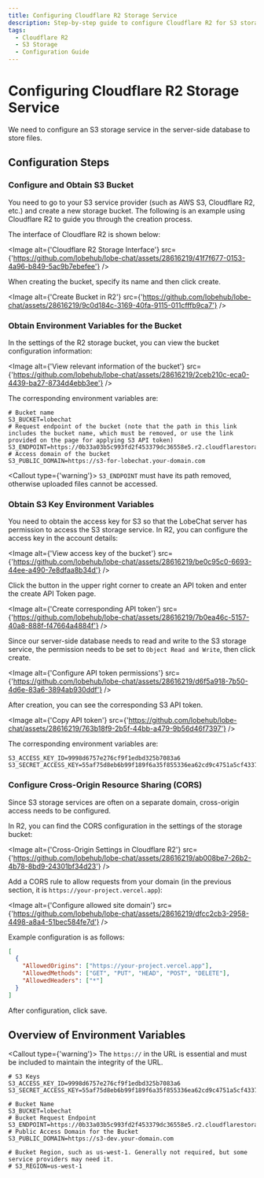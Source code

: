 ```yaml
---
title: Configuring Cloudflare R2 Storage Service
description: Step-by-step guide to configure Cloudflare R2 for S3 storage.
tags:
  - Cloudflare R2
  - S3 Storage
  - Configuration Guide
---
```


# Configuring Cloudflare R2 Storage Service

We need to configure an S3 storage service in the server-side database to store files.

## Configuration Steps

<Steps>

### Configure and Obtain S3 Bucket

You need to go to your S3 service provider (such as AWS S3, Cloudflare R2, etc.) and create a new storage bucket. The following is an example using Cloudflare R2 to guide you through the creation process.

The interface of Cloudflare R2 is shown below:

<Image
  alt={'Cloudflare R2 Storage Interface'}
  src={'https://github.com/lobehub/lobe-chat/assets/28616219/41f7f677-0153-4a96-b849-5ac9b7ebefee'}
/>

When creating the bucket, specify its name and then click create.

<Image
  alt={'Create Bucket in R2'}
  src={'https://github.com/lobehub/lobe-chat/assets/28616219/9c0d184c-3169-40fa-9115-011cfffb9ca7'}
/>

### Obtain Environment Variables for the Bucket

In the settings of the R2 storage bucket, you can view the bucket configuration information:

<Image
  alt={'View relevant information of the bucket'}
  src={'https://github.com/lobehub/lobe-chat/assets/28616219/2ceb210c-eca0-4439-ba27-8734d4ebb3ee'}
/>

The corresponding environment variables are:

```shell
# Bucket name
S3_BUCKET=lobechat
# Request endpoint of the bucket (note that the path in this link includes the bucket name, which must be removed, or use the link provided on the page for applying S3 API token)
S3_ENDPOINT=https://0b33a03b5c993fd2f453379dc36558e5.r2.cloudflarestorage.com
# Access domain of the bucket
S3_PUBLIC_DOMAIN=https://s3-for-lobechat.your-domain.com
```

<Callout type={'warning'}>
  `S3_ENDPOINT` must have its path removed, otherwise uploaded files cannot be accessed.
</Callout>

### Obtain S3 Key Environment Variables

You need to obtain the access key for S3 so that the LobeChat server has permission to access the S3 storage service. In R2, you can configure the access key in the account details:

<Image
  alt={'View access key of the bucket'}
  src={'https://github.com/lobehub/lobe-chat/assets/28616219/be0c95c0-6693-44ee-a490-7e8dfaa8b34d'}
/>

Click the button in the upper right corner to create an API token and enter the create API Token page.

<Image
  alt={'Create corresponding API token'}
  src={'https://github.com/lobehub/lobe-chat/assets/28616219/7b0ea46c-5157-40a8-888f-f47664a4884f'}
/>

Since our server-side database needs to read and write to the S3 storage service, the permission needs to be set to `Object Read and Write`, then click create.

<Image
  alt={'Configure API token permissions'}
  src={'https://github.com/lobehub/lobe-chat/assets/28616219/d6f5a918-7b50-4d6e-83a6-3894ab930ddf'}
/>

After creation, you can see the corresponding S3 API token.

<Image
  alt={'Copy API token'}
  src={'https://github.com/lobehub/lobe-chat/assets/28616219/763b18f9-2b5f-44bb-a479-9b56d46f7397'}
/>

The corresponding environment variables are:

```shell
S3_ACCESS_KEY_ID=9998d6757e276cf9f1edbd325b7083a6
S3_SECRET_ACCESS_KEY=55af75d8eb6b99f189f6a35f855336ea62cd9c4751a5cf4337c53c1d3f497ac2
```

### Configure Cross-Origin Resource Sharing (CORS)

Since S3 storage services are often on a separate domain, cross-origin access needs to be configured.

In R2, you can find the CORS configuration in the settings of the storage bucket:

<Image
  alt={'Cross-Origin Settings in Cloudflare R2'}
  src={'https://github.com/lobehub/lobe-chat/assets/28616219/ab008be7-26b2-4b78-8bd9-24301bf34d23'}
/>

Add a CORS rule to allow requests from your domain (in the previous section, it is `https://your-project.vercel.app`):

<Image
  alt={'Configure allowed site domain'}
  src={'https://github.com/lobehub/lobe-chat/assets/28616219/dfcc2cb3-2958-4498-a8a4-51bec584fe7d'}
/>

Example configuration is as follows:

```json
[
  {
    "AllowedOrigins": ["https://your-project.vercel.app"],
    "AllowedMethods": ["GET", "PUT", "HEAD", "POST", "DELETE"],
    "AllowedHeaders": ["*"]
  }
]
```

After configuration, click save.

</Steps>

## Overview of Environment Variables

<Callout type={'warning'}>
  The `https://` in the URL is essential and must be included to maintain the integrity of the URL.
</Callout>

```shell
# S3 Keys
S3_ACCESS_KEY_ID=9998d6757e276cf9f1edbd325b7083a6
S3_SECRET_ACCESS_KEY=55af75d8eb6b99f189f6a35f855336ea62cd9c4751a5cf4337c53c1d3f497ac2

# Bucket Name
S3_BUCKET=lobechat
# Bucket Request Endpoint
S3_ENDPOINT=https://0b33a03b5c993fd2f453379dc36558e5.r2.cloudflarestorage.com
# Public Access Domain for the Bucket
S3_PUBLIC_DOMAIN=https://s3-dev.your-domain.com

# Bucket Region, such as us-west-1. Generally not required, but some service providers may need it.
# S3_REGION=us-west-1
```
